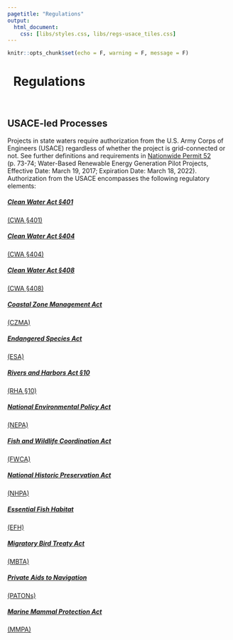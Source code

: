 ```yaml
---
pagetitle: "Regulations"
output:
  html_document:
    css: [libs/styles.css, libs/regs-usace_tiles.css]
---
```


```r
knitr::opts_chunk$set(echo = F, warning = F, message = F)
```

<style>
.section h5 {
  margin-top: 0;
}
</style>

<h1 class="title toc-ignore">
  <a href="./regs.html" style="text-decoration:none;">
  <span class="fas fa-arrow-circle-left"></span>
  </a>&nbsp; Regulations
</h1>

<br>

<div style="clear:both;"></div>

## USACE-led Processes

Projects in state waters require authorization from the U.S. Army Corps of Engineers (USACE) regardless of whether the project is grid-connected or not. See further definitions and requirements in <a href="https://www.govinfo.gov/content/pkg/FR-2017-01-06/pdf/2016-31355.pdf" target="_blank">Nationwide Permit 52 </a> (p. 73-74; Water-Based Renewable Energy Generation Pilot Projects, Effective Date: March 19, 2017; Expiration Date: March 18, 2022).  Authorization from the USACE encompasses the following regulatory elements:

<div style="clear:both;"></div>

<div class="tiles">

<div class="tile-01">
  <a href="https://openei.org/wiki/MHK-env/Regulations/CWA-401" target="_blank">
  <h5>Clean Water Act §401</h5>
  <p>(CWA §401)</p>
  </a>
</div>

<div class="tile-02">
  <a href="https://openei.org/wiki/MHK-env/Regulations/CWA-404" target="_blank">
  <h5>Clean Water Act §404</h5>
  <p>(CWA §404)</p>
  </a>
</div>

<div class="tile-03">
  <a href="https://openei.org/wiki/MHK-env/Regulations/CWA-408" target="_blank">
  <h5>Clean Water Act §408</h5>
  <p>(CWA §408)</p>
  </a>
</div>

<div class="tile-04">
  <a href="https://openei.org/wiki/MHK-env/Regulations/CZMA" target="_blank">
  <h5>Coastal Zone Management Act</h5>
  <p>(CZMA)</p>
  </a>
</div>

<div class="tile-05">
  <a href="https://openei.org/wiki/MHK-env/Regulations/ESA" target="_blank">
  <h5>Endangered Species Act</h5>
  <p>(ESA)</p>
  </a>
</div>

<div class="tile-06">
  <a href="https://openei.org/wiki/MHK-env/Regulations/RHA-10" target="_blank">
  <h5>Rivers and Harbors Act §10</h5>
  <p>(RHA §10)</p>
  </a>
</div>

<div class="tile-07">
  <a href="https://openei.org/wiki/MHK-env/Regulations/NEPA" target="_blank">
  <h5>National Environmental Policy Act</h5>
  <p>(NEPA)</p>
  </a>
</div>

<div class="tile-08">
  <a href="https://openei.org/wiki/MHK-env/Regulations/FWCA" target="_blank">
  <h5>Fish and Wildlife Coordination Act</h5>
  <p>(FWCA)</p>
  </a>
</div>

<div class="tile-09">
  <a href="https://openei.org/wiki/MHK-env/Regulations/NHPA" target="_blank">
  <h5>National Historic Preservation Act</h5>
  <p>(NHPA)</p>
  </a>
</div>

<div class="tile-10">
  <a href="https://openei.org/wiki/MHK-env/Regulations/Essential_Fish_Habitat" target="_blank">
  <h5>Essential Fish Habitat</h5>
  <p>(EFH)</p>
  </a>
</div>

<div class="tile-11">
  <a href="https://openei.org/wiki/MHK-env/Regulations/MBTA" target="_blank">
  <h5>Migratory Bird Treaty Act</h5>
  <p>(MBTA)</p>
  </a>
</div>

<div class="tile-12">
  <a href="https://openei.org/wiki/MHK-env/Regulations/PATON" target="_blank">
  <h5>Private Aids to Navigation</h5>
  <p>(PATONs)</p>
  </a>
</div>

<div class="tile-13">
  <a href="https://openei.org/wiki/MHK-env/Regulations/MMPA" target="_blank">
  <h5>Marine Mammal Protection Act</h5>
  <p>(MMPA)</p>
  </a>
</div>

</div>

<script>
$("#usace-led-processes > div.tiles > div > p").remove();
</script>
